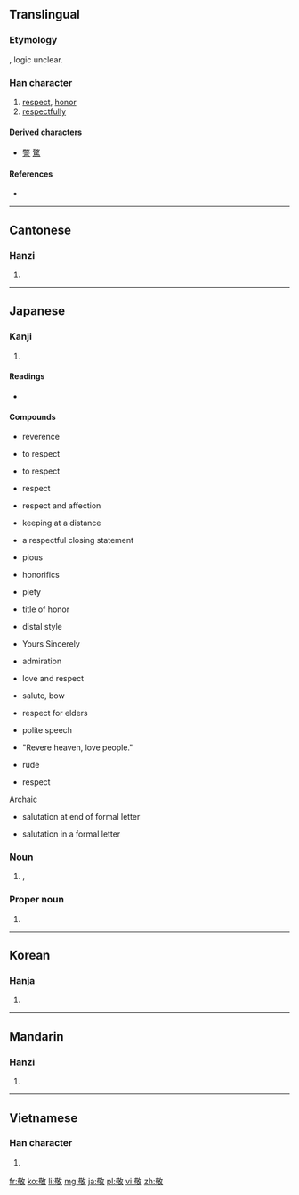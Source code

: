 ==Translingual==

===Etymology===
{{Han compound|茍|攵|ls=ic}}, logic unclear.

===Han character===
{{Han char|rn=66|rad=攴|as=09|sn=13|four=4864<sub>0</sub>|canj=廿口人大 (TROK)|ids=⿰[[苟]][[攵]]}}

# [[respect]], [[honor]]
# [[respectfully]]

====Derived characters====
* [[警]] [[驚]]

====References====
* {{Han ref|kx=0473.350|dkj=13285|dj=0826.170|hdz=21466.020|uh=656C|ud=25964|bh=B771|bd=46961}}

----

==Cantonese==

===Hanzi===
{{yue-hanzi|jyut=|y=ging3}}

# {{defn|lang=yue|sort=攴09}}

----

==Japanese==

===Kanji===
{{ja-kanji|grade=6|rs=攴09}}

# {{defn|lang=ja|sort=攴09}}

====Readings====
* {{ja-readings|kanon=[[けい]] (kei)|goon=[[きょう]] (kyō)|kun=[[うやまう]] (uyamau)}}

====Compounds====
{{der-top|Compounds of 敬}}
* {{term|lang=ja|敬い|tr=uyamai}} reverence
* {{term|lang=ja|敬う|tr=uyamau}} to respect
* {{term|lang=ja|敬す|tr=keisu}} to respect
* {{term|lang=ja|敬意|tr=keī}} respect
* {{term|lang=ja|敬愛|tr=keiai}} respect and affection
* {{term|lang=ja|敬遠|tr=keien}} keeping at a distance
* {{term|lang=ja|敬具|tr=keigu}} a respectful closing statement
* {{term|lang=ja|敬虔|tr=keiken}} pious
* {{term|lang=ja|敬語|tr=keigo}} honorifics
* {{term|lang=ja|敬神|tr=keishin}} piety
* {{term|lang=ja|敬称|tr=keishō}} title of honor
* {{term|lang=ja|敬体|tr=keitai}} distal style
{{der-mid}}
* {{term|lang=ja|敬白|tr=keihaku}} Yours Sincerely
* {{term|lang=ja|敬服|tr=keifuku}} admiration
* {{term|lang=ja|敬慕|tr=keibo}} love and respect
* {{term|lang=ja|敬礼|tr=keirei}} salute, bow
* {{term|lang=ja|敬老|tr=keirō}} respect for elders
* {{term|lang=ja|敬譲語|tr=keijōgo}} polite speech
* {{term|lang=ja|敬天愛人|tr=keiten aijin}} "Revere heaven, love people."
* {{term|lang=ja|失敬|tr=shikkei}} rude
* {{term|lang=ja|尊敬|tr=sonkei}} respect
Archaic
* {{term|lang=ja|敬啓|tr=keikei}} salutation at end of formal letter
* {{term|lang=ja|敬呈|tr=keitei}} salutation in a formal letter
{{der-bottom}}

===Noun===
{{ja-noun|けい}}

# {{l|en|reverence}}, {{l|en|respect}}

===Proper noun===
{{ja-pos|たかし|proper}}

# {{given name|male|lang=ja}}

----

==Korean==

===Hanja===
{{ko-hanja|hangeul=경|eumhun=|rv=gyeong|mr=kyŏng|y=kyeng}}

# {{defn|lang=ko|sort=攴09}}

----

==Mandarin==

===Hanzi===
{{cmn-hanzi|pin=[[guī]] ([[gui1]]), [[jìng]] ([[jing4]])|wg=kuei<sup>1</sup>, ching<sup>4</sup>}}

# {{defn|lang=cmn|sort=攴09}}

----

==Vietnamese==

===Han character===
{{vi-hantu|[[kính]]|rs=攴09}}

# {{defn|lang=vi|sort=攴09}}

[[fr:敬]]
[[ko:敬]]
[[li:敬]]
[[mg:敬]]
[[ja:敬]]
[[pl:敬]]
[[vi:敬]]
[[zh:敬]]